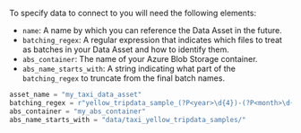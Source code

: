 
To specify data to connect to you will need the following elements:
- `name`: A name by which you can reference the Data Asset in the future.
- `batching_regex`: A regular expression that indicates which files to treat as batches in your Data Asset and how to identify them.
- `abs_container`: The name of your Azure Blob Storage container.
- `abs_name_starts_with`: A string indicating what part of the `batching_regex` to truncate from the final batch names.

```python title="Python code"
asset_name = "my_taxi_data_asset"
batching_regex = r"yellow_tripdata_sample_(?P<year>\d{4})-(?P<month>\d{2})\.csv"
abs_container = "my_abs_container"
abs_name_starts_with = "data/taxi_yellow_tripdata_samples/"
```